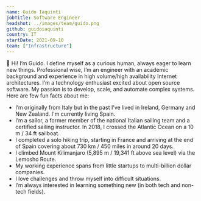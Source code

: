 ```yaml
---
name: Guido Iaquinti
jobTitle: Software Engineer
headshot: ../images/team/guido.png
github: guidoiaquinti
country: IT
startDate: 2021-09-10
team: ["Infrastructure"]
---
```


👋 Hi! I’m Guido. I define myself as a curious human, always eager to learn new things.
Professional wise, I’m an engineer with an academic background and experience in high volume/high availability Internet architectures. I’m a technology enthusiast excited about open source software. My passion is to develop, scale, and automate complex systems.
Here are few fun facts about me:

-   I’m originally from Italy but in the past I’ve lived in Ireland, Germany and New Zealand. I'm currently living Spain.
-   I’m a sailor, a former member of the national Italian sailing team and a certified sailing instructor. In 2018, I crossed the Atlantic Ocean on a 10 m / 34 ft sailboat.
-   I completed a solo hiking trip, starting in France and arriving at the end of Spain covering about 730 km / 450 miles in around 20 days.
-   I climbed Mount Kilimanjaro (5,895 m / 19,341 ft above sea level) via the Lemosho Route.
-   My working experience spans from little startups to multi-billion dollar companies.
-   I love challenges and throw myself into difficult situations.
-   I’m always interested in learning something new (in both tech and non-tech fields).
